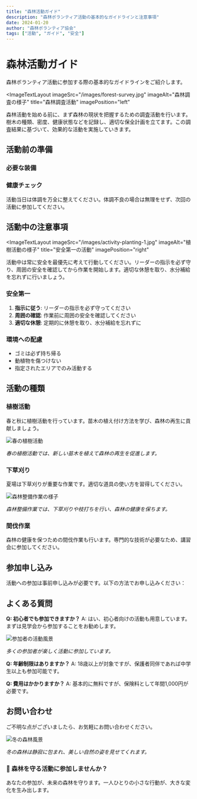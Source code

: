 ```yaml
---
title: "森林活動ガイド"
description: "森林ボランティア活動の基本的なガイドラインと注意事項"
date: 2024-01-20
author: "森林ボランティア協会"
tags: ["活動", "ガイド", "安全"]
---
```


# 森林活動ガイド

森林ボランティア活動に参加する際の基本的なガイドラインをご紹介します。

<ImageTextLayout 
  imageSrc="/images/forest-survey.jpg"
  imageAlt="森林調査の様子"
  title="森林調査活動"
  imagePosition="left"
>
  森林活動を始める前に、まず森林の現状を把握するための調査活動を行います。樹木の種類、密度、健康状態などを記録し、適切な保全計画を立てます。この調査結果に基づいて、効果的な活動を実施していきます。
</ImageTextLayout>

## 活動前の準備

### 必要な装備

<div className="grid grid-cols-1 md:grid-cols-2 gap-6 my-8">
  <InfoCard
    title="安全装備"
    description="ヘルメット、安全靴、作業用手袋、長袖・長ズボンなど、安全を守るための装備は必須です。"
    icon="🛡️"
    color="blue"
  />
  <InfoCard
    title="その他の装備"
    description="水筒、昼食、雨具（天候による）、救急用品など、快適に活動するための装備も準備しましょう。"
    icon="🎒"
    color="green"
  />
</div>

### 健康チェック

活動当日は体調を万全に整えてください。体調不良の場合は無理をせず、次回の活動に参加してください。

## 活動中の注意事項

<ImageTextLayout 
  imageSrc="/images/activity-planting-1.jpg"
  imageAlt="植樹活動の様子"
  title="安全第一の活動"
  imagePosition="right"
>
  活動中は常に安全を最優先に考えて行動してください。リーダーの指示を必ず守り、周囲の安全を確認してから作業を開始します。適切な休憩を取り、水分補給を忘れずに行いましょう。
</ImageTextLayout>

### 安全第一

1. **指示に従う**: リーダーの指示を必ず守ってください
2. **周囲の確認**: 作業前に周囲の安全を確認してください
3. **適切な休憩**: 定期的に休憩を取り、水分補給を忘れずに

### 環境への配慮

- ゴミは必ず持ち帰る
- 動植物を傷つけない
- 指定されたエリアでのみ活動する

## 活動の種類

### 植樹活動

春と秋に植樹活動を行っています。苗木の植え付け方法を学び、森林の再生に貢献しましょう。

![春の植樹活動](/images/spring-planting.jpg)

*春の植樹活動では、新しい苗木を植えて森林の再生を促進します。*

### 下草刈り

夏場は下草刈りが重要な作業です。適切な道具の使い方を習得してください。

![森林整備作業の様子](/images/forest-maintenance.jpg)

*森林整備作業では、下草刈りや枝打ちを行い、森林の健康を保ちます。*

### 間伐作業

森林の健康を保つための間伐作業も行います。専門的な技術が必要なため、講習会に参加してください。

## 参加申し込み

活動への参加は事前申し込みが必要です。以下の方法でお申し込みください：

<div className="grid grid-cols-1 md:grid-cols-3 gap-4 my-8">
  <InfoCard
    title="電話"
    description="0123-456-789"
    icon="📞"
    color="blue"
  />
  <InfoCard
    title="メール"
    description="info@forest-volunteer.org"
    icon="📧"
    color="green"
  />
  <InfoCard
    title="Web"
    description="協会ホームページの申し込みフォーム"
    icon="🌐"
    color="purple"
  />
</div>

## よくある質問

**Q: 初心者でも参加できますか？**
A: はい、初心者向けの活動も用意しています。まずは見学会から参加することをお勧めします。

![参加者の活動風景](/images/participant1.jpg)

*多くの参加者が楽しく活動に参加しています。*

**Q: 年齢制限はありますか？**
A: 18歳以上が対象ですが、保護者同伴であれば中学生以上も参加可能です。

**Q: 費用はかかりますか？**
A: 基本的に無料ですが、保険料として年間1,000円が必要です。

## お問い合わせ

ご不明な点がございましたら、お気軽にお問い合わせください。

![冬の森林風景](/images/winter-nature.jpg)

*冬の森林は静寂に包まれ、美しい自然の姿を見せてくれます。*

<div className="bg-green-100 p-6 rounded-lg my-8 border-2 border-green-200">
  <h3 className="text-green-800 font-bold text-xl mb-3">🌳 森林を守る活動に参加しませんか？</h3>
  <p className="text-green-700 leading-relaxed">あなたの参加が、未来の森林を守ります。一人ひとりの小さな行動が、大きな変化を生み出します。</p>
</div>
